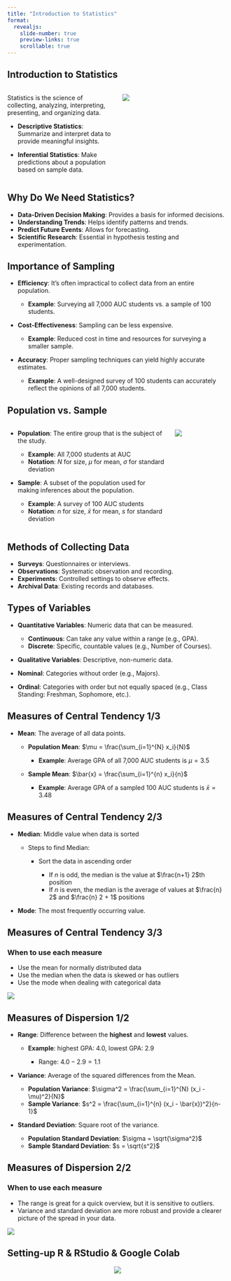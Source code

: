 ```yaml
---
title: "Introduction to Statistics"
format:
  revealjs:
    slide-number: true
    preview-links: true
    scrollable: true
---
```


## Introduction to Statistics

::: columns
::: {.column width="50%"}
Statistics is the science of collecting, analyzing, interpreting, presenting, and organizing data.

- **Descriptive Statistics**: Summarize and interpret data to provide meaningful insights.

- **Inferential Statistics**: Make predictions about a population based on sample data.
:::

::: {.column width="50%"}
![](images/data_science_vs_stats.jpeg)
:::
:::

## Why Do We Need Statistics?

- **Data-Driven Decision Making**: Provides a basis for informed decisions.
- **Understanding Trends**: Helps identify patterns and trends.
- **Predict Future Events**: Allows for forecasting.
- **Scientific Research**: Essential in hypothesis testing and experimentation.


## Importance of Sampling

- **Efficiency**: It's often impractical to collect data from an entire population.
  
  - **Example**: Surveying all 7,000 AUC students vs. a sample of 100 students.

- **Cost-Effectiveness**: Sampling can be less expensive.

  - **Example**: Reduced cost in time and resources for surveying a smaller sample.

- **Accuracy**: Proper sampling techniques can yield highly accurate estimates.
  
  - **Example**: A well-designed survey of 100 students can accurately reflect the opinions of all 7,000 students.


## Population vs. Sample

::: columns
::: {.column width="75%"}
- **Population**: The entire group that is the subject of the study.

  - **Example**: All 7,000 students at AUC
  - **Notation**: $N$ for size, $\mu$ for mean, $\sigma$ for standard deviation

- **Sample**: A subset of the population used for making inferences about the population.

  - **Example**: A survey of 100 AUC students
  - **Notation**: $n$ for size, $\bar{x}$ for mean, $s$ for standard deviation
:::

::: {.column width="25%"}
![](https://media.geeksforgeeks.org/wp-content/cdn-uploads/20220302154028/Group-13.jpg)
:::
:::

## Methods of Collecting Data

- **Surveys**: Questionnaires or interviews.
- **Observations**: Systematic observation and recording.
- **Experiments**: Controlled settings to observe effects.
- **Archival Data**: Existing records and databases.


## Types of Variables

- **Quantitative Variables**: Numeric data that can be measured.

  -  **Continuous**: Can take any value within a range (e.g., GPA).
  -  **Discrete**: Specific, countable values (e.g., Number of Courses).

-   **Qualitative Variables**: Descriptive, non-numeric data.

  -  **Nominal**: Categories without order (e.g., Majors).
  -  **Ordinal**: Categories with order but not equally spaced (e.g., Class Standing: Freshman, Sophomore, etc.).


## Measures of Central Tendency 1/3

-   **Mean**: The average of all data points.

    -   **Population Mean**: $\mu = \frac{\sum_{i=1}^{N} x_i}{N}$

        -   **Example**: Average GPA of all 7,000 AUC students is $\mu = 3.5$

    -   **Sample Mean**: $\bar{x} = \frac{\sum_{i=1}^{n} x_i}{n}$

        -   **Example**: Average GPA of a sampled 100 AUC students is $\bar{x} = 3.48$

## Measures of Central Tendency 2/3

-   **Median**: Middle value when data is sorted

    -   Steps to find Median:

        -   Sort the data in ascending order

            -   If $n$ is odd, the median is the value at $\frac{n+1} 2$th position
            -   If $n$ is even, the median is the average of values at $\frac{n} 2$ and $\frac{n} 2 + 1$ positions

-   **Mode**: The most frequently occurring value.

## Measures of Central Tendency 3/3

### When to use each measure

-   Use the mean for normally distributed data
-   Use the median when the data is skewed or has outliers
-   Use the mode when dealing with categorical data

![](images/outliers.png)

## Measures of Dispersion 1/2

-   **Range**: Difference between the **highest** and **lowest** values.

    -   **Example**: highest GPA: $4.0$, lowest GPA: $2.9$

        -   Range: $4.0−2.9=1.1$

-   **Variance**: Average of the squared differences from the Mean.

    -   **Population Variance**: $\sigma^2 = \frac{\sum_{i=1}^{N} (x_i - \mu)^2}{N}$
    -   **Sample Variance**: $s^2 = \frac{\sum_{i=1}^{n} (x_i - \bar{x})^2}{n-1}$

-  **Standard Deviation**: Square root of the variance.

   - **Population Standard Deviation**: $\sigma = \sqrt{\sigma^2}$
   - **Sample Standard Deviation**: $s = \sqrt{s^2}$


## Measures of Dispersion 2/2

### When to use each measure

-  The range is great for a quick overview, but it is sensitive to outliers.
-  Variance and standard deviation are more robust and provide a clearer picture of the spread in your data.

![](images/outliers.png)

## Setting-up R & RStudio & Google Colab

<center>![](images/R.png)</center>
